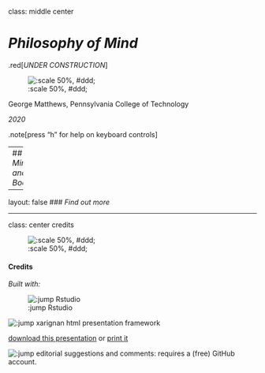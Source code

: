 class: middle center

# *Philosophy of Mind*

.red[*UNDER CONSTRUCTION*]

![:scale 50%, #ddd;](img/construction.jpg)

George Matthews, Pennsylvania College of Technology

*2020*

.note[press "h" for help on keyboard controls]

---
## *Minds and Bodies*

---

layout: false
### *Find out more*









---
class: center credits

![:scale 50%, #ddd;](img/01/g-1.jpg)

#### Credits

*Built with:*

![:jump Rstudio](https://rstudio.com/products/rstudio/) 

![:jump xarignan](https://github.com/yihui/xaringan) html presentation framework 

<!-- *Photos by:* -->



[download this presentation](./pdf/04-mind.pdf) or [print it](./pdf/04-mind-print.pdf)

![:jump editorial suggestions and comments](https://github.com/gwmatthews/philosophy-slideshows/issues): requires a (free) GitHub account.


